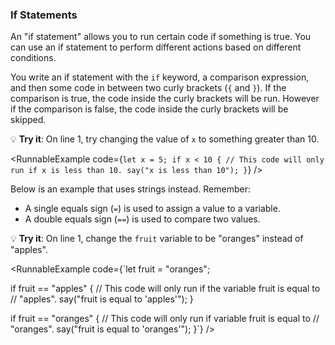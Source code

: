 
### If Statements

An "if statement" allows you to run certain code if something is true.
You can use an if statement to perform different actions based on different
conditions.

You write an if statement with the `if` keyword, a comparison expression, and
then some code in between two curly brackets (`{` and `}`). If the comparison
is true, the code inside the curly brackets will be run. However if the comparison
is false, the code inside the curly brackets will be skipped.

💡 **Try it**: On line 1, try changing the value of `x` to something greater than 10.

<RunnableExample
  code={`let x = 5;
if x < 10 {
  // This code will only run if x is less than 10.
  say("x is less than 10");
}`}
/>

Below is an example that uses strings instead. Remember:

- A single equals sign (`=`) is used to assign a value to a variable.
- A double equals sign (`==`) is used to compare two values.

💡 **Try it**: On line 1, change the `fruit` variable to be "oranges" instead of "apples".

<RunnableExample
  code={`let fruit = "oranges";

if fruit == "apples" {
  // This code will only run if the variable fruit is equal to
  // "apples".
  say("fruit is equal to 'apples'");
}

if fruit == "oranges" {
  // This code will only run if variable fruit is equal to
  // "oranges".
  say("fruit is equal to 'oranges'");
}`}
/>
